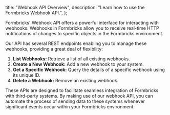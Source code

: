 
  title: "Webhook API Overview",
  description: "Learn how to use the Formbricks Webhook API.",
};

Formbricks' Webhook API offers a powerful interface for interacting with webhooks. Webhooks in Formbricks allow you to receive real-time HTTP notifications of changes to specific objects in the Formbricks environment.

Our API has several REST endpoints enabling you to manage these webhooks, providing a great deal of flexibility:

1. **List Webhooks:** Retrieve a list of all existing webhooks.
2. **Create a New Webhook:** Add a new webhook to your system.
3. **Get a Specific Webhook:** Query the details of a specific webhook using its unique ID.
4. **Delete a Webhook:** Remove an existing webhook.

These APIs are designed to facilitate seamless integration of Formbricks with third-party systems. By making use of our webhook API, you can automate the process of sending data to these systems whenever significant events occur within your Formbricks environment.


